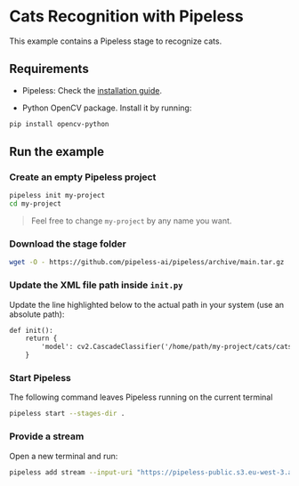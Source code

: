 # Cats Recognition with Pipeless

This example contains a Pipeless stage to recognize cats.


## Requirements

* Pipeless: Check the [installation guide](/v1/getting-started/installation).

* Python OpenCV package. Install it by running:

```bash copy
pip install opencv-python
```

## Run the example

<Steps>

### Create an empty Pipeless project

```bash copy
pipeless init my-project
cd my-project
```

> Feel free to change `my-project` by any name you want.

### Download the stage folder

```bash copy
wget -O - https://github.com/pipeless-ai/pipeless/archive/main.tar.gz | tar -xz --strip=2 "pipeless-main/examples/cats"
```

### Update the XML file path inside `init.py`

Update the line highlighted below to the actual path in your system (use an absolute path):

```diff {3}filename="init.py"
def init():
    return {
        'model': cv2.CascadeClassifier('/home/path/my-project/cats/cats.xml')
    }
```

### Start Pipeless

The following command leaves Pipeless running on the current terminal

```bash copy
pipeless start --stages-dir .
```

### Provide a stream

Open a new terminal and run:

```bash copy
pipeless add stream --input-uri "https://pipeless-public.s3.eu-west-3.amazonaws.com/cats.mp4" --output-uri "screen" --frame-path "cats"
```

</Steps>